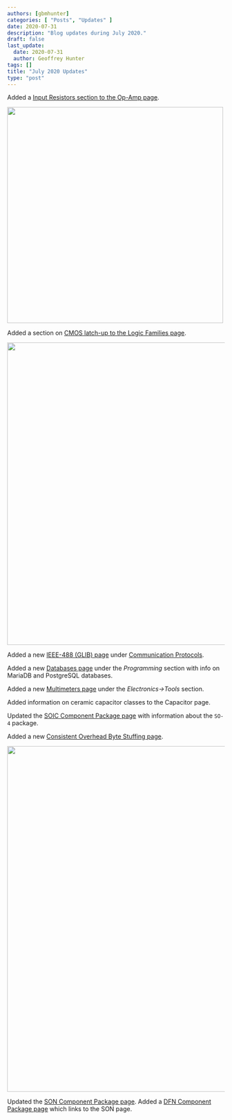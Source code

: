 ```yaml
---
authors: [gbmhunter]
categories: [ "Posts", "Updates" ]
date: 2020-07-31
description: "Blog updates during July 2020."
draft: false
last_update:
  date: 2020-07-31
  author: Geoffrey Hunter
tags: []
title: "July 2020 Updates"
type: "post"
---
```



Added a [Input Resistors section to the Op-Amp page](/electronics/components/op-amps#input-resistors).


<Image src={img_op_amp_input_pin_resistors} width="500px"></Image>

Added a section on [CMOS latch-up to the Logic Families page](/electronics/circuit-design/logic-families#latch-up).


<Image src={img_cmos_latch_up_semiconductor_diagram} width="700px"></Image>

Added a new [IEEE-488 (GLIB) page](/electronics/communication-protocols/ieee-488-glib) under [Communication Protocols](/electronics/communication-protocols). 

Added a new [Databases page](/programming/databases) under the _Programming_ section with info on MariaDB and PostgreSQL databases.

Added a new [Multimeters page](/electronics/tools) under the _Electronics->Tools_ section.

Added information on ceramic capacitor classes to the Capacitor page.

Updated the [SOIC Component Package page](/pcb-design/component-packages/soic-component-package) with information about the `SO-4` package.

Added a new [Consistent Overhead Byte Stuffing page](/programming/serialization-formats/consistent-overhead-byte-stuffing-cobs).


<Image src={cobs_encoding_diagram} width="800px"></Image>

Updated the [SON Component Package page](/pcb-design/component-packages/son-component-package). Added a [DFN Component Package page](/pcb-design/component-packages/dfn-component-package) which links to the SON page.